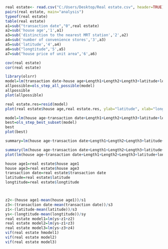 ```r
real estate<- read.csv("C:/Users/Desktop/Real estate.csv", header=TRUE)
pairs(real estate, main="analysis")
typeof(real estate)
table(real estate)
a1=sub("transaction date","0",real estate)
a2=sub('house age','1',a1)
a3=sub('distinction to the nearest MRT station','2',a2)
a4=sub('number of convenience stores','3',a3)
a5=sub('latitude','4',a4)
a6=sub("longtitude",'5',a5)
a7=sub("house price of unit area",'6',a6)
```

```r
cov(real estate)
cor(real estate)
```

```r
library(olsrr)
model=lm(transaction date~house age+Length1+Length2+Length3+latitude+longtitude,data=real estate)
allpossible=ols_step_all_possible(model)
allpossible
plot(allpossible)
```

```r
real estate.res=resid(model)
plot(real estate$house age,real estate.res, ylab="latitude", xlab="longtitude", main="real estate")
```


```r
model=lm(house age~transaction date+Length1+Length2+Length3+latitude+longtitude,data=fishdata)
best=ols_step_best_subset(model)
best
plot(best)
```

```r
summary=lm(house age~transaction date+Length1+Length2+Length3+latitude+longtitude,data=fishdata)
```

```r
summary(lm(house age~transaction date+Length1+Length2+Length3+latitude+longtitude,data=fishdata))
plot(lm(house age~transaction date+Length1+Length2+Length3+latitude+longtitude,data=fishdata))
```



```r
house age1=real estate$house age1
house age3=real estate$house age3
transaction date=real estate$transaction date
latitude=real estate$latitude
longtitude=real estate$longtitude



z2<-(house age1-mean(house age1))/s1
z3<-(transaction date-mean(transaction date))/s3
z1<-(latitude-mean(latitude))/s3
ys<-(longtitude-mean(longtitude))/sy
real estate model1=lm(ys~z1+z2)
real estate model2=lm(ys~z1+z3)
real estate model3=lm(ys~z3+z4)
vif(real estate hmodel1)
vif(real estate model2)
vif(real estate model3)
```

